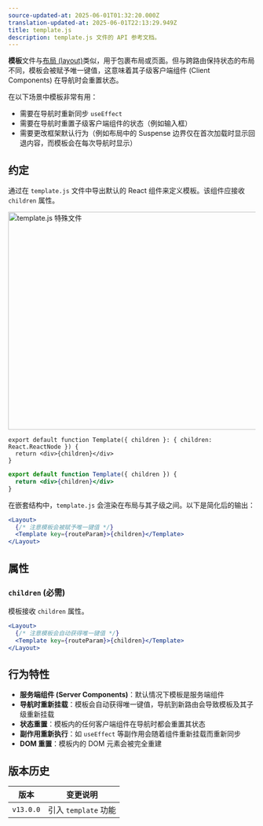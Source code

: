 ```yaml
---
source-updated-at: 2025-06-01T01:32:20.000Z
translation-updated-at: 2025-06-01T22:13:29.949Z
title: template.js
description: template.js 文件的 API 参考文档。
---
```


**模板**文件与[布局 (layout)](/docs/app/getting-started/layouts-and-pages#creating-a-layout)类似，用于包裹布局或页面。但与跨路由保持状态的布局不同，模板会被赋予唯一键值，这意味着其子级客户端组件 (Client Components) 在导航时会重置状态。

在以下场景中模板非常有用：

- 需要在导航时重新同步 `useEffect`
- 需要在导航时重置子级客户端组件的状态（例如输入框）
- 需要更改框架默认行为（例如布局中的 Suspense 边界仅在首次加载时显示回退内容，而模板会在每次导航时显示）

## 约定

通过在 `template.js` 文件中导出默认的 React 组件来定义模板。该组件应接收 `children` 属性。

<Image
  alt="template.js 特殊文件"
  srcLight="/docs/light/template-special-file.png"
  srcDark="/docs/dark/template-special-file.png"
  width="1600"
  height="444"
/>

```tsx filename="app/template.tsx" switcher
export default function Template({ children }: { children: React.ReactNode }) {
  return <div>{children}</div>
}
```

```jsx filename="app/template.js" switcher
export default function Template({ children }) {
  return <div>{children}</div>
}
```

在嵌套结构中，`template.js` 会渲染在布局与其子级之间。以下是简化后的输出：

```jsx filename="Output"
<Layout>
  {/* 注意模板会被赋予唯一键值 */}
  <Template key={routeParam}>{children}</Template>
</Layout>
```

## 属性

### `children` (必需)

模板接收 `children` 属性。

```jsx filename="Output"
<Layout>
  {/* 注意模板会自动获得唯一键值 */}
  <Template key={routeParam}>{children}</Template>
</Layout>
```

## 行为特性

- **服务端组件 (Server Components)**：默认情况下模板是服务端组件
- **导航时重新挂载**：模板会自动获得唯一键值，导航到新路由会导致模板及其子级重新挂载
- **状态重置**：模板内的任何客户端组件在导航时都会重置其状态
- **副作用重新执行**：如 `useEffect` 等副作用会随着组件重新挂载而重新同步
- **DOM 重置**：模板内的 DOM 元素会被完全重建

## 版本历史

| 版本       | 变更说明               |
| ---------- | ---------------------- |
| `v13.0.0`  | 引入 `template` 功能   |